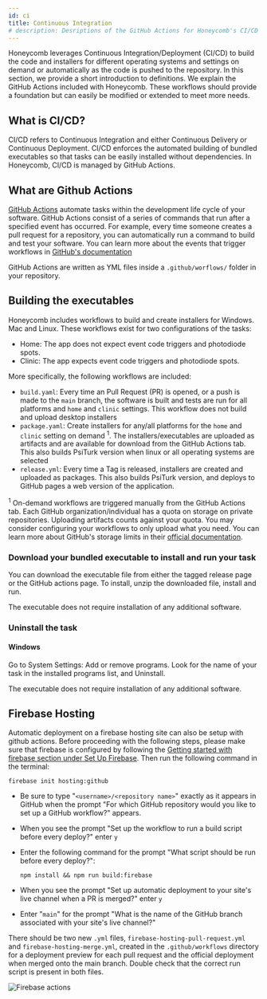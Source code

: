 ```yaml
---
id: ci
title: Continuous Integration
# description: Desriptions of the GitHub Actions for Honeycomb's CI/CD workflows
---
```


Honeycomb leverages Continuous Integration/Deployment (CI/CD) to build the code and installers for different operating systems and settings on demand or automatically as the code is pushed to the repository. In this section, we provide a short introduction to definitions. We explain the GitHub Actions included with Honeycomb. These workflows should provide a foundation but can easily be modified or extended to meet more needs.

## What is CI/CD?

CI/CD refers to Continuous Integration and either Continuous Delivery or Continuous Deployment. CI/CD enforces the automated building of bundled executables so that tasks can be easily installed without dependencies. In Honeycomb, CI/CD is managed by GitHub Actions.

## What are Github Actions

[GitHub Actions](https://docs.github.com/en/actions) automate tasks within the development life cycle of your software. GitHub Actions consist of a series of commands that run after a specified event has occurred. For example, every time someone creates a pull request for a repository, you can automatically run a command to build and test your software. You can learn more about the events that trigger workflows in [GitHub's documentation](https://docs.github.com/en/actions/reference/events-that-trigger-workflows)

GitHub Actions are written as YML files inside a `.github/worflows/` folder in your repository.

## Building the executables

Honeycomb includes workflows to build and create installers for Windows. Mac and Linux. These workflows exist for two configurations of the tasks:

- Home: The app does not expect event code triggers and photodiode spots.
- Clinic: The app expects event code triggers and photodiode spots.

More specifically, the following workflows are included:

- `build.yaml`: Every time an Pull Request (PR) is opened, or a push is made to the `main` branch, the software is built and tests are run for all platforms and `home` and `clinic` settings. This workflow does not build and upload desktop installers
- `package.yaml`: Create installers for any/all platforms for the `home` and `clinic` setting on demand <sup>1</sup>. The installers/executables are uploaded as artifacts and are available for download from the GitHub Actions tab. This also builds PsiTurk version when linux or all operating systems are selected
- `release.yml`: Every time a Tag is released, installers are created and uploaded as packages. This also builds PsiTurk version, and deploys to GitHub pages a web version of the application.

<sup>1</sup> On-demand workflows are triggered manually from the GitHub Actions tab. Each GitHub organization/individual
has a quota on storage on private repositories. Uploading artifacts counts against your quota. You may
consider configuring your workflows to only upload what you need. You can learn more about GitHub's storage
limits in their [official documentation](https://docs.github.com/en/billing/managing-billing-for-github-actions/about-billing-for-github-actions#about-billing-for-github-actions).

### Download your bundled executable to install and run your task

You can download the executable file from either the tagged release page or the GitHub actions page. To install, unzip the downloaded file, install and run.

The executable does not require installation of any additional software.

### Uninstall the task

#### Windows

Go to System Settings: Add or remove programs. Look for the name of your task in the installed programs list, and Uninstall.

The executable does not require installation of any additional software.

## Firebase Hosting

Automatic deployment on a firebase hosting site can also be setup with github actions. Before proceeding with the following steps, please make sure that firebase is configured by following the [Getting started with firebase section under Set Up Firebase](firebase). Then run the following command in the terminal:

```shell
firebase init hosting:github
```

- Be sure to type "`<username>/<repository name>`" exactly as it appears in GitHub when the prompt "For which GitHub repository would you like to set up a GitHub workflow?" appears.
- When you see the prompt "Set up the workflow to run a build script before every deploy?" enter `y`
- Enter the following command for the prompt "What script should be run before every deploy?":

  ```shell
  npm install && npm run build:firebase
  ```

- When you see the prompt "Set up automatic deployment to your site's live channel when a PR is merged?" enter `y`
- Enter "`main`" for the prompt "What is the name of the GitHub branch associated with your site's live channel?"

There should be two new `.yml` files, `firebase-hosting-pull-request.yml` and `firebase-hosting-merge.yml`, created in the `.github/workflows` directory for a deployment preview for each pull request and the official deployment when merged onto the main branch. Double check that the correct run script is present in both files.

![Firebase actions](assets/firebase-actions.png)
